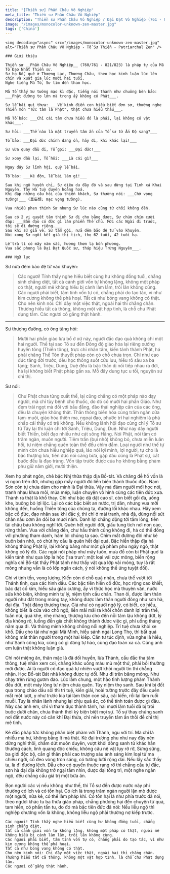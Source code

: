 ```yaml
---
title: "[Thiền sư] Phần Châu Vô Nghiệp"
meta_title: "Thiền sư Phần Châu Vô Nghiệp"
description: "Thiền sư Phần Châu Vô Nghiệp / Đại Đạt Vô Nghiệp (761 - 823)"
image: "/images/monocolor-unknown-zen-master.jpg"
tags: ['China']
---
```


<div className="grid xl:grid-cols-8 lg:grid-cols-8 md:grid-cols-2 sm:grid-cols-2 xs:grid-cols-1 gap-8 bg-body dark:bg-darkmode-body">

  <div className="lg:col-span-3 md:col-span-1">

    <img decoding="async" src="/images/monocolor-unknown-zen-master.jpg" alt="Thiền sư Phần Châu Vô Nghiệp - Tổ Sư Thiền - Patriarchal Zen" />

    ### Giới thiệu

    Thiền sư __Phần Châu Vô Nghiệp__ (760/761 - 821/823) là pháp tự của Mã Tổ Ðạo Nhất Thiền sư.
    Sư họ Ðỗ, quê ở Thượng Lạc, Thương Châu, theo học kinh luận lúc lên chín và xuất gia lúc mười hai tuổi.
    Nghe tiếng Mã Tổ, Sư tìm đến tham học.

    Mã Tổ thấy Sư tướng mạo kì đặc, tiếng nói thanh như chuông bèn bảo: ___Phật đường to lớn mà trong ấy không có Phật___.

    Sư lễ bái quì thưa: ___Về kinh điển con hiểu biết đơn sơ, thường nghe Thiền môn "Tức tâm là Phật", thật chưa hiểu thấu___.

    Mã Tổ bảo: ___Chỉ cái tâm chưa hiểu đó là phải, lại không có vật khác___.

    Sư hỏi: ___Thế nào là mật truyền tâm ấn của Tổ sư từ Ấn Ðộ sang?___

    Tổ bảo: ___Ðại đức chính đang ồn, hãy đi, khi khác lại!___

    Sư vừa quay đầu đi, Tổ gọi: ___Ðại đức!___

    Sư xoay đầu lại, Tổ hỏi: ___Là cái gì?___

    Ngay đây Sư lĩnh hội, quỳ lễ bái.

    Tổ bảo: ___Kẻ độn, lễ bái làm gì!___

    Sau khi ngộ huyền chỉ, Sư diêu du đây đó và sau dừng tại Tinh xá Khai Nguyên, Tây Hà tuỳ duyên hoằng hoá.
    Khi đáp những câu hỏi của thiền khách, Sư thường nói: ___Chớ vọng tưởng!___ (莫妄想; mạc vọng tưởng).

    Vua nhiều phen thỉnh Sư nhưng Sư lúc nào cũng từ chối không đến.

    Sau có 2 vị quyết tâm thỉnh Sư đi cho bằng được, Sư chúm chím cười đáp: ___Bần đạo có đức gì làm phiền Thế chủ. Mời các Ngài đi trước, tôi sẽ đi đường riêng.___
    Sau khi sứ giả về, Sư tắm gội, nửa đêm bảo đệ tử vào khuyên.
    Nói xong Sư ngồi kết già thị tịch, thọ 62 tuổi, 42 tuổi hạ.

    Lễ trà tì có mây năm sắc, hương thơm lạ bốn phương.
    Vua sắc phong là Ðại Ðạt Quốc sư, tháp hiệu Trừng Nguyên___.

</div>

<div className="lg:col-span-5 md:col-span-1">

    ### Ngữ lục

 Sư nửa đêm bảo đệ tử vào khuyên:

  > Các ngươi! Tính thấy nghe hiểu biết cùng hư không đồng tuổi, chẳng sinh chẳng diệt,
  tất cả cảnh giới vốn tự không lặng, không một pháp có thật, người mê không hiểu bị cảnh làm lầm, trôi lăn không cùng.
  Các ngươi phải biết, tâm tính vốn tự có, chẳng phải do tạo tác, ví như kim cương không thể phá hoại.
  Tất cả như bóng vang không có thật.
  Cho nên kinh nói: Chỉ đây một việc thật, ngoài hai thỉ chẳng chân.
  Thường hiểu tất cả thông, không một vật hợp tình, là chỗ chư Phật dụng tâm.
  Các ngươi cố gắng thật hành.

  ***

  Sư thượng đường, có ông tăng hỏi:

  > Mười hai phần giáo lưu bổ ở xứ này, người đắc đạo quả không chỉ một hai người.
  Thế tại sao Tổ sư đến Đông độ giáo hóa lại riêng xướng huyền tông (Thiền tông), trực chỉ nhân tâm, kiến tánh thành Phật, há phải chăng Thế Tôn thuyết pháp còn có chỗ chưa trọn.
  Chỉ như cao đức tăng đời trước, đều học thông suốt cửu lưu, hiểu rõ sâu xa ba tạng; Sanh, Triệu, Dung, Duệ đều là bậc thần dị nối tiếp nhau ra đời, há lại không biết Phật pháp gần xa. Mỗ đây dung tục u tối, nguyện sư chỉ thị.

  Sư nói:

  > Chư Phật chưa từng xuất thế, lại cũng chẳng có một pháp nào dạy người, mà chỉ tùy bệnh cho thuốc, do đó có mười hai phần Giáo.
  Như đem trái ngọt mà đổi với bầu đắng, đào thải nghiệp căn của các ông, đều là chuyện không thật.
  Thần thông biến hóa cùng trăm ngàn cửa tam-muội, giáo hóa thiên ma, ngoại đạo, phước trí hai nghiêm là phá chấp cái thấy có trệ không.
  Nếu không lãnh hội đạo cùng chỉ ý Tổ sư từ Tây lại thì luận chi tới Sanh, Triệu, Dung, Duệ. Như nay đây người biết Thiền, biết đạo nhiều như cát sông Hằng.
  Nói Phật, nói tâm có trăm ngàn, muôn người.
  Tiêm trần (bụi nhỏ) không bỏ, chưa miễn luân hồi, tư niệm chẳng quên toàn thể đều chìm đắm.
  Loại người như thế tự mình còn chưa hiểu nghiệp quả, láo nói lợi mình, lợi người, tự cho là bậc thượng lưu, tiên đức nói càng bừa, gặp đâu cũng là Phật sự, cất bước đều là đạo tràng. Vốn tập trước được của họ không bằng phàm phu giữ năm giới, mười thiện.

  Xem họ phát ngôn, chê bậc Nhị thừa thập địa Bồ-tát. Vả chăng đề hồ vốn là vị ngon trên đời, nhưng gặp mấy người đó liền biến thành thuốc độc.
  Nam Sơn còn tự chưa dám cho mình là Đại thừa. Vậy mà đám người mới học nói, tranh nhau khua môi, múa mép, luận chuyện vô hình cùng các tiên đức xưa.
  Thành ra thật là khổ thay. Chỉ như bậc dã dật cao sĩ, còn biết gối đá, uống khe, buông bỏ lợi lộc.
  Lại có các bậc biết an nước, trị dân, nhưng vua mời không đến, huống Thiền tông của chúng ta, đường lối khác nhau.
  Hãy xem bậc cổ đức, đạo nhân sau khi đắc ý, thì chỉ ở mái tranh, nhà đá, dùng nồi sứt chân nấu cơm ăn đôi ba mươi năm.
  Danh lợi chẳng động tới tấm lòng, tiền tài châu báu không nghĩ tới. Quên hết người đời, giấu tung tích nơi non cao, rừng thẳm.
  Vua vời chẳng đến, chư hầu thỉnh cũng không đi, há có thể đồng với phường tham danh, hám lợi chúng ta sao.
  Chìm mất đường đời như kẻ buôn bán nhỏ, có chút hy cầu là quên hết đại quả. Bậc hiền thập địa há không thông Phật lý, lại không bằng như một gã phàm phu ngây ngô, thật không có lý đó.
  Các ngài nói pháp như mây tuôn, mưa đổ còn bị Phật quở là kiến tánh như qua lớp la hộc ('sa trun': một loại vải cực mỏng, biến rộng nghĩa chỉ Bồ-tát thấy Phật tánh như thấy vật qua lớp vải mỏng, tuy là rất mỏng nhưng vẫn là có lớp ngăn cách, ý nói không thể ứng tuyệt đối).

  Chỉ vì tình tồn, vọng lượng. Kiến còn ở chỗ quả nhân, chưa thể vượt tới Thánh tình, qua các hình dấu.
  Các bậc tiên hiền cổ đức, học rộng cao khiết, bác đạt cổ kim, hiểu sâu giáo cương, ấy vì thức học mà thuyên văn, nước sữa khó biện, không minh tự lý, niệm tịnh cầu chân. Than ôi, được làm thân người như đất trong móng tay, không được làm thân người đông như sơn hà, đại địa. Thật đáng thương thay. Giá như có người ngộ lý, có biết, có hiểu, không biết là cửa vào chỗ ngộ, liền mãi mãi ra khỏi chốn danh lợi trần thế, tuần núi, quá khe, nhẹ nhàng, thượng lưu cho đến nỗi tâm lậu không dứt, lý địa không rõ, luống đến già chết không thành được việc gì, phí uổng tháng năm qua đi. Vả thông minh không chống nổi nghiệp. Trí tuệ chưa khỏi xe khổ. Dầu cho tài như ngài Mã Minh, hiểu sánh ngài Long Thọ, thì bất quá không mất thân người trong một hai kiếp. Căn tư túc định, vừa nghe là hiểu, như Sanh công kia, cũng có gì đáng tự hào, cùng đạo toàn xa cả. Cùng anh em luận thật không luận giả.

  Chỉ nói miệng ăn, thân mặc là đã dối huyền, lừa Thánh, cầu đắc tha tâm thông, tuệ nhãn xem coi, chẳng khác uống máu mủ một thứ, phải bồi thường mới được.
  Ai là người có đạo quả tự nhiên vượt khỏi người tín thí chẳng nhận.
  Học Bồ-tát Bát nhã không được tự dối.
  Như đi trên băng mỏng. Như chạy trên rừng gươm đao.
  Lúc lâm chung, một hào tình lượng phàm Thánh đều dứt, một mảy lông tư niệm chưa quên.
  Tùy niệm thọ sanh. Sau khi bị đốt qua trong chảo dầu sôi thì trí tuệ, kiến giải, hoài tưởng trước đây đều quên mất một lượt, y như trước kia tái làm thân con sâu, cái kiến, rồi lại làm ruồi muỗi. Tuy là nhân lành nhưng lại chịu quả ác, có thể tính toán được gì đâu. Này các anh em, chỉ vì tham dục thành tánh, hai mươi lăm tuổi đã bị trói buộc dưới chân, chưa thành thời kỳ biện biệt mọi sự. Tổ sư thay chúng sanh nơi đất nước này có căn khí Đại thừa, chỉ nên truyền tâm ấn thôi để chỉ thị mê tình.

  Kẻ đắc pháp tức không phân biệt phàm với Thánh, ngu với trí.
  Mà chỉ là nhiều mà hư, không bằng ít mà thật.
  Kẻ đại trượng phu như nay đây nên dừng nghỉ thôi, chấm dứt muôn duyên, vượt khỏi dòng sanh tử khác hẳn thường cách, linh quang độc chiếu, không câu nệ vật lụy rờ rỡ, Sừng sững, ba giới độc bộ, cần gì thân phải cao trượng sáu ánh sáng kim loại tử ma chiếu ngời, cổ đeo vòng tròn sáng, có tướng lưỡi rộng dài. Nếu lấy sắc thấy ta, là đi đường lệch.
  Dẫu cho có quyến thuộc rạng rỡ thì chẳng cầu tự đắc, sơn hà đại địa không trở ngại tầm nhìn, được đại tổng trì, một nghe ngàn ngộ, đều chẳng cầu giá trị một bữa ăn.

  Bọn người các vị nếu không như thế, thì Tổ sư đến được nước này phi thường có ích và có tổn hại.
  Có ích là trong trăm ngàn người lặn mò được một người, nửa kẻ, có thể làm pháp khí.
  Có tổn hại là như phía trước đã nói, theo người khác tu ba thừa giáo pháp, chẳng phương hại đến chuyện tứ quả, tam hiền, có phần tấn tu, do đó mà bậc tiên đức đã nói: Nếu liễu ngộ thì nghiệp chướng vốn là không, không liễu ngộ phải thường nợ kiếp trước.


    Các ngươi! Tính thấy nghe hiểu biết cùng hư không đồng tuổi, chẳng sinh chẳng diệt,
    tất cả cảnh giới vốn tự không lặng, không một pháp có thật, người mê không hiểu bị cảnh làm lầm, trôi lăn không cùng.
    Các ngươi phải biết, tâm tính vốn tự có, chẳng phải do tạo tác, ví như kim cương không thể phá hoại.
    Tất cả như bóng vang không có thật.
    Cho nên kinh nói: Chỉ đây một việc thật, ngoài hai thỉ chẳng chân.
    Thường hiểu tất cả thông, không một vật hợp tình, là chỗ chư Phật dụng tâm.
    Các ngươi cố gắng thật hành.






</div>

</div>
